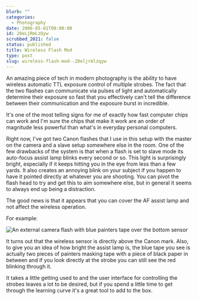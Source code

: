 ```yaml
---
blurb: ""
categories:
  - Photography
date: 2006-05-01T00:00:00
id: 20eLjRmLzQyw
scrubbed_2021: false
status: published
title: Wireless Flash Mod
type: post
slug: wireless-flash-mod--20eljrmlzqyw
---
```


An amazing piece of tech in modern photography is the ability to have wireless automatic TTL exposure control of multiple strobes. The fact that the two flashes can communicate via pulses of light and automatically determine their exposure so fast that you effectively can't tell the difference between their communication and the exposure burst in incredible. 

It's one of the most telling signs for me of exactly how fast computer chips can work and I'm sure the chips that make it work are an order of magnitude less powerful than what's in everyday personal computers. 

Right now, I've got two Canon flashes that I use in this setup with the master on the camera and a slave setup somewhere else in the room. One of the few drawbacks of the system is that when a flash is set to
slave mode its auto-focus assist lamp blinks every second or so. This light is surprisingly bright, especially if it keeps hitting you in the eye from less than a few yards. It also creates an annoying blink on your subject if you happen to have it pointed directly at whatever you are shooting. You can pivot the flash head to try and get this to aim somewhere else, but in general it seems to always end up being a distraction. 

The good news is that it appears that you can cover the AF assist lamp and not affect the wireless operation. 

For example:

<Img
    src="wireless_flash_mod_20060430_234118a"
    alt="An external camera flash with blue painters tape over the bottom sensor"
/>

It turns out that the wireless sensor is directly above the Canon mark. Also, to give you an idea of how bright the assist lamp is, the blue tape you see is actually two pieces of painters masking tape with a piece of black paper in between and if you look directly at the strobe you can still see the red blinking through
it.

It takes a little getting used to and the user interface for controlling the strobes leaves a lot to be desired, but if you spend a little time to get through the learning curve it's a great tool to add to the box.

